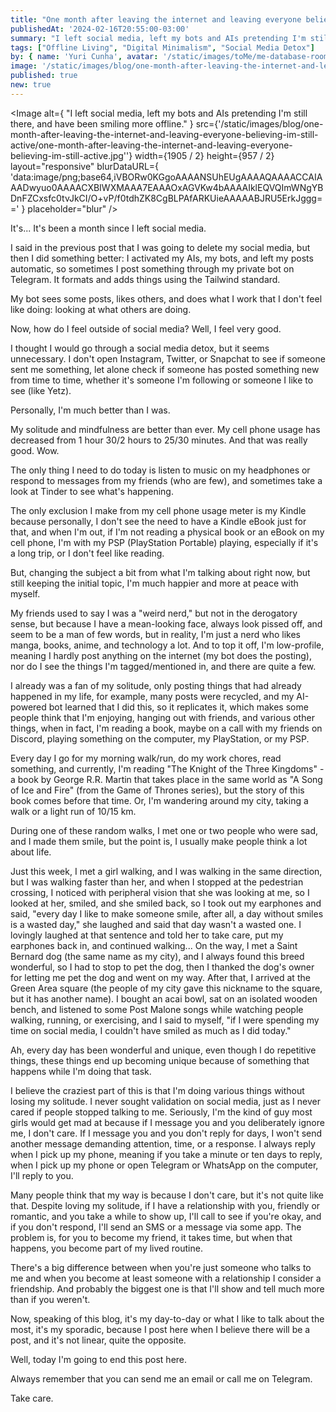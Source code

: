 ```yaml
---
title: "One month after leaving the internet and leaving everyone believing I'm still active"
publishedAt: '2024-02-16T20:55:00-03:00'
summary: "I left social media, left my bots and AIs pretending I'm still there, and have been smiling more offline."
tags: ["Offline Living", "Digital Minimalism", "Social Media Detox"]
by: { name: 'Yuri Cunha', avatar: '/static/images/toMe/me-database-room.png' }
image: '/static/images/blog/one-month-after-leaving-the-internet-and-leaving-everyone-believing-im-still-active/one-month-after-leaving-the-internet-and-leaving-everyone-believing-im-still-active.jpg'
published: true
new: true
---
```


<Image
  alt={
    "I left social media, left my bots and AIs pretending I'm still there, and have been smiling more offline."
  }
  src={'/static/images/blog/one-month-after-leaving-the-internet-and-leaving-everyone-believing-im-still-active/one-month-after-leaving-the-internet-and-leaving-everyone-believing-im-still-active.jpg''}
  width={1905 / 2}
  height={957 / 2}
  layout="responsive"
  blurDataURL={
    'data:image/png;base64,iVBORw0KGgoAAAANSUhEUgAAAAQAAAACCAIAAADwyuo0AAAACXBIWXMAAA7EAAAOxAGVKw4bAAAAIklEQVQImWNgYBDnFZCxsfc0tvJkCI/O+vP/f0tdhZK8CgBLPAfARKUieAAAAABJRU5ErkJggg=='
  }
  placeholder="blur"
/>

It's... It's been a month since I left social media.

I said in the previous post that I was going to delete my social media, but then I did something better: I activated my AIs, my bots, and left my posts automatic, so sometimes I post something through my private bot on Telegram. It formats and adds things using the Tailwind standard.

My bot sees some posts, likes others, and does what I work that I don't feel like doing: looking at what others are doing.

Now, how do I feel outside of social media? Well, I feel very good.

I thought I would go through a social media detox, but it seems unnecessary. I don't open Instagram, Twitter, or Snapchat to see if someone sent me something, let alone check if someone has posted something new from time to time, whether it's someone I'm following or someone I like to see (like Yetz).

Personally, I'm much better than I was.

My solitude and mindfulness are better than ever. My cell phone usage has decreased from 1 hour 30/2 hours to 25/30 minutes. And that was really good. Wow.

The only thing I need to do today is listen to music on my headphones or respond to messages from my friends (who are few), and sometimes take a look at Tinder to see what's happening.

The only exclusion I make from my cell phone usage meter is my Kindle because personally, I don't see the need to have a Kindle eBook just for that, and when I'm out, if I'm not reading a physical book or an eBook on my cell phone, I'm with my PSP (PlayStation Portable) playing, especially if it's a long trip, or I don't feel like reading.

But, changing the subject a bit from what I'm talking about right now, but still keeping the initial topic, I'm much happier and more at peace with myself.

My friends used to say I was a "weird nerd," but not in the derogatory sense, but because I have a mean-looking face, always look pissed off, and seem to be a man of few words, but in reality, I'm just a nerd who likes manga, books, anime, and technology a lot. And to top it off, I'm low-profile, meaning I hardly post anything on the internet (my bot does the posting), nor do I see the things I'm tagged/mentioned in, and there are quite a few.

I already was a fan of my solitude, only posting things that had already happened in my life, for example, many posts were recycled, and my AI-powered bot learned that I did this, so it replicates it, which makes some people think that I'm enjoying, hanging out with friends, and various other things, when in fact, I'm reading a book, maybe on a call with my friends on Discord, playing something on the computer, my PlayStation, or my PSP.

Every day I go for my morning walk/run, do my work chores, read something, and currently, I'm reading "The Knight of the Three Kingdoms" - a book by George R.R. Martin that takes place in the same world as "A Song of Ice and Fire" (from the Game of Thrones series), but the story of this book comes before that time. Or, I'm wandering around my city, taking a walk or a light run of 10/15 km.

During one of these random walks, I met one or two people who were sad, and I made them smile, but the point is, I usually make people think a lot about life.

Just this week, I met a girl walking, and I was walking in the same direction, but I was walking faster than her, and when I stopped at the pedestrian crossing, I noticed with peripheral vision that she was looking at me, so I looked at her, smiled, and she smiled back, so I took out my earphones and said, "every day I like to make someone smile, after all, a day without smiles is a wasted day," she laughed and said that day wasn't a wasted one. I lovingly laughed at that sentence and told her to take care, put my earphones back in, and continued walking... On the way, I met a Saint Bernard dog (the same name as my city), and I always found this breed wonderful, so I had to stop to pet the dog, then I thanked the dog's owner for letting me pet the dog and went on my way. After that, I arrived at the Green Area square (the people of my city gave this nickname to the square, but it has another name). I bought an acai bowl, sat on an isolated wooden bench, and listened to some Post Malone songs while watching people walking, running, or exercising, and I said to myself, "if I were spending my time on social media, I couldn't have smiled as much as I did today."

Ah, every day has been wonderful and unique, even though I do repetitive things, these things end up becoming unique because of something that happens while I'm doing that task.

I believe the craziest part of this is that I'm doing various things without losing my solitude. I never sought validation on social media, just as I never cared if people stopped talking to me. Seriously, I'm the kind of guy most girls would get mad at because if I message you and you deliberately ignore me, I don't care. If I message you and you don't reply for days, I won't send another message demanding attention, time, or a response. I always reply when I pick up my phone, meaning if you take a minute or ten days to reply, when I pick up my phone or open Telegram or WhatsApp on the computer, I'll reply to you.

Many people think that my way is because I don't care, but it's not quite like that. Despite loving my solitude, if I have a relationship with you, friendly or romantic, and you take a while to show up, I'll call to see if you're okay, and if you don't respond, I'll send an SMS or a message via some app. The problem is, for you to become my friend, it takes time, but when that happens, you become part of my lived routine.

There's a big difference between when you're just someone who talks to me and when you become at least someone with a relationship I consider a friendship. And probably the biggest one is that I'll show and tell much more than if you weren't.

Now, speaking of this blog, it's my day-to-day or what I like to talk about the most, it's my sporadic, because I post here when I believe there will be a post, and it's not linear, quite the opposite.

Well, today I'm going to end this post here.

Always remember that you can send me an email or call me on Telegram.

Take care.